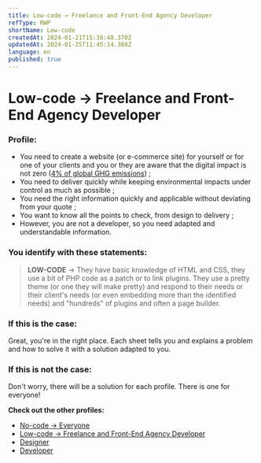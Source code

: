 ```yaml
---
title: Low-code → Freelance and Front-End Agency Developer
refType: RWP
shortName: Low-code
createdAt: 2024-01-21T15:38:48.370Z
updatedAt: 2024-01-25T11:45:14.388Z
language: en
published: true
---
```


# Low-code → Freelance and Front-End Agency Developer

### Profile:

- You need to create a website (or e-commerce site) for yourself or for one of your clients and you or they are aware that the digital impact is not zero ([4% of global GHG emissions](https://www.greenit.fr/etude-empreinte-environnementale-du-numerique-mondial/)) ;
- You need to deliver quickly while keeping environmental impacts under control as much as possible ;
- You need the right information quickly and applicable without deviating from your quote ;
- You want to know all the points to check, from design to delivery ;
- However, you are not a developer, so you need adapted and understandable information.

### You identify with these statements:

> **LOW-CODE** → They have basic knowledge of HTML and CSS, they use a bit of PHP code as a patch or to link plugins. They use a pretty theme (or one they will make pretty) and respond to their needs or their client's needs (or even embedding more than the identified needs) and "hundreds" of plugins and often a page builder.

### If this is the case:

Great, you're in the right place. Each sheet tells you and explains a problem and how to solve it with a solution adapted to you.

### If this is not the case:

Don't worry, there will be a solution for each profile. There is one for everyone!

**Check out the other profiles:**

- [No-code → Everyone](./no-code-everyone)
- [Low-code → Freelance and Front-End Agency Developer](./low-code-freelance-front-end-agency-developer)
- [Designer](./designer)
- [Developer](./developer)


